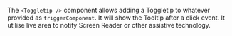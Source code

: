 The `<Toggletip />` component allows adding a Toggletip to whatever provided as `triggerComponent`. It
will show the Tooltip after a click event. It utilise live area to notify Screen Reader or other assistive technology.
